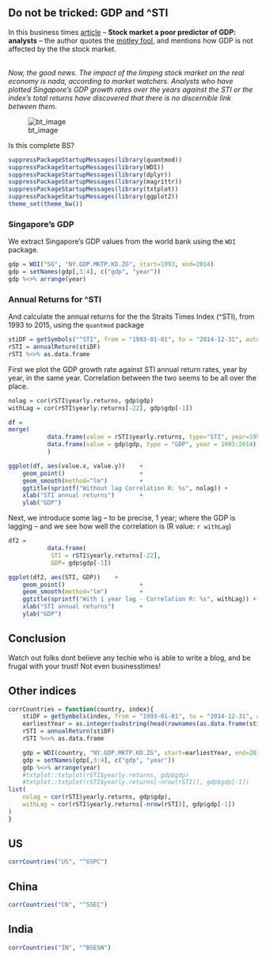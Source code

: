<link rel="stylesheet" href="https://maxcdn.bootstrapcdn.com/font-awesome/4.5.0/css/font-awesome.min.css">

## Do not be tricked: GDP and \^STI

In this business times [article](http://www.businesstimes.com.sg/companies-markets/stock-market-a-poor-predictor-of-gdp-analysts) -- __Stock market a poor predictor of GDP: analysts__ --
the author quotes the [motley fool](https://www.fool.sg/2015/06/18/singapores-economic-growth-is-slowing-heres-why-stock-market-investors-should-not-worry/), 
and mentions how GDP is not affected by the the stock market. 

<i class="fa fa-quote-left" style="font-size: 12em"></i> <br> <i>Now, the good news. The impact of the limping stock market on the real economy is nada, according to market watchers. Analysts who have plotted Singapore's GDP growth rates over the years against the STI or the index's total returns have discovered that there is no discernible link between them. </i>

![bt_image](bt_image.jpg)


Is this complete BS?

```r
suppressPackageStartupMessages(library(quantmod))
suppressPackageStartupMessages(library(WDI))
suppressPackageStartupMessages(library(dplyr))
suppressPackageStartupMessages(library(magrittr))
suppressPackageStartupMessages(library(txtplot))
suppressPackageStartupMessages(library(ggplot2))
theme_set(theme_bw())
```

### Singapore's GDP

We extract Singapore's GDP values from the world bank using the `WDI` package.

```r
gdp = WDI("SG", "NY.GDP.MKTP.KD.ZG", start=1993, end=2014)
gdp = setNames(gdp[,3:4], c("gdp", "year"))
gdp %<>% arrange(year)
```

### Annual Returns for \^STI

And calculate the annual returns for the the Straits Times Index (\^STI), from 1993 to 2015, using the `quantmod` package

```r
stiDF = getSymbols("^STI", from = "1993-01-01", to = "2014-12-31", auto.assign = FALSE)
rSTI = annualReturn(stiDF)
rSTI %<>% as.data.frame
```

First we plot the GDP growth rate against STI annual return rates, year by year, in the same year.
Correlation between the two seems to be all over the place. 

```r
nolag = cor(rSTI$yearly.returns, gdp$gdp)
withLag = cor(rSTI$yearly.returns[-22], gdp$gdp[-1])

df = 
merge(
           data.frame(value = rSTI$yearly.returns, type="STI", year=1993:2014), 
           data.frame(value = gdp$gdp, type = "GDP", year = 1993:2014), by="year"
           )

ggplot(df, aes(value.x, value.y))    +
    geom_point()                     +
    geom_smooth(method="lm")         +
    ggtitle(sprintf("Without lag Correlation R: %s", nolag)) +
    xlab("STI annual returns")       + 
    ylab("GDP")

```

Next, we introduce some lag -- to be precise, 1 year; where the GDP is lagging --  and we see how well the correlation is (R value: `r withLag`)


```r
df2 = 
           data.frame(
            STI = rSTI$yearly.returns[-22],
            GDP= gdp$gdp[-1])

ggplot(df2, aes(STI, GDP))    +
    geom_point()                     +
    geom_smooth(method="lm")         +
    ggtitle(sprintf("With 1 year lag - Correlation R: %s", withLag)) +
    xlab("STI annual returns")       + 
    ylab("GDP")
```

## Conclusion

Watch out folks dont believe any techie who is able to write a blog, and be frugal with your trust!
Not even businesstimes!

## Other indices

```r
corrCountries = function(country, index){
    stiDF = getSymbols(index, from = "1993-01-01", to = "2014-12-31", auto.assign = FALSE)
    earliestYear = as.integer(substring(head(rownames(as.data.frame(stiDF)), n=1), 1, 4))
    rSTI = annualReturn(stiDF)
    rSTI %<>% as.data.frame

    gdp = WDI(country, "NY.GDP.MKTP.KD.ZG", start=earliestYear, end=2014)
    gdp = setNames(gdp[,3:4], c("gdp", "year"))
    gdp %<>% arrange(year)
    #txtplot::txtplot(rSTI$yearly.returns, gdp$gdp)
    #txtplot::txtplot(rSTI$yearly.returns[-nrow(rSTI)], gdp$gdp[-1])
list(
    nolag = cor(rSTI$yearly.returns, gdp$gdp),
    withLag = cor(rSTI$yearly.returns[-nrow(rSTI)], gdp$gdp[-1])
)
}
```

## US

```r
corrCountries("US", "^GSPC")
```

## China

```r
corrCountries("CN", "^SSEC")
```

## India

```r
corrCountries("IN", "^BSESN")
```

